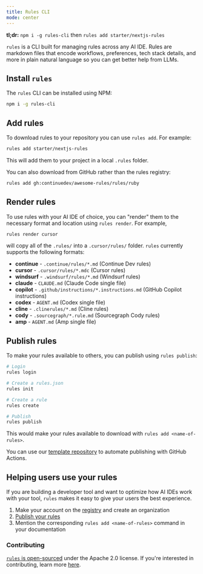 ```yaml
---
title: Rules CLI
mode: center
---
```


<Tip>

**tl;dr:** `npm i -g rules-cli` then `rules add starter/nextjs-rules`

</Tip>

`rules` is a CLI built for managing rules across any AI IDE. Rules are markdown files that encode workflows, preferences, tech stack details, and more in plain natural language so you can get better help from LLMs.

## Install `rules`

The `rules` CLI can be installed using NPM:

```bash
npm i -g rules-cli
```

## Add rules

To download rules to your repository you can use `rules add`. For example:

```bash
rules add starter/nextjs-rules
```

This will add them to your project in a local `.rules` folder.

You can also download from GitHub rather than the rules registry:

```bash
rules add gh:continuedev/awesome-rules/rules/ruby
```

## Render rules

To use rules with your AI IDE of choice, you can "render" them to the necessary format and location using `rules render`. For example,

```bash
rules render cursor
```

will copy all of the `.rules/` into a `.cursor/rules/` folder. `rules` currently supports the following formats:

- **continue** - `.continue/rules/*.md` (Continue Dev rules)
- **cursor** - `.cursor/rules/*.mdc` (Cursor rules)
- **windsurf** - `.windsurf/rules/*.md` (Windsurf rules)
- **claude** - `CLAUDE.md` (Claude Code single file)
- **copilot** - `.github/instructions/*.instructions.md` (GitHub Copilot instructions)
- **codex** - `AGENT.md` (Codex single file)
- **cline** - `.clinerules/*.md` (Cline rules)
- **cody** - `.sourcegraph/*.rule.md` (Sourcegraph Cody rules)
- **amp** - `AGENT.md` (Amp single file)

## Publish rules

To make your rules available to others, you can publish using `rules publish`:

```bash
# Login
rules login

# Create a rules.json
rules init

# Create a rule
rules create

# Publish
rules publish
```

This would make your rules available to download with `rules add <name-of-rules>`.

You can use our [template repository](https://github.com/continuedev/rules-template) to automate publishing with GitHub Actions.

## Helping users use your rules

If you are building a developer tool and want to optimize how AI IDEs work with your tool, `rules` makes it easy to give your users the best experience.

1. Make your account on the [registry](https://hub.continue.dev/signup) and create an organization
2. [Publish your rules](#publish-rules)
3. Mention the corresponding `rules add <name-of-rules>` command in your documentation

### Contributing

[`rules` is open-sourced](https://github.com/continuedev/rules) under the Apache 2.0 license. If you're interested in contributing, learn more [here](https://github.com/continuedev/rules/blob/main/CONTRIBUTING.md).
